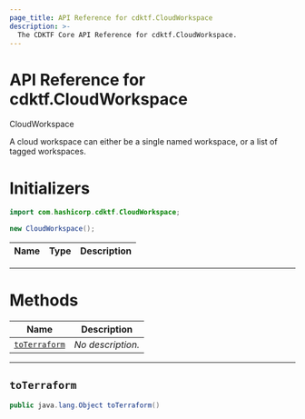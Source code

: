 ```yaml
---
page_title: API Reference for cdktf.CloudWorkspace
description: >-
  The CDKTF Core API Reference for cdktf.CloudWorkspace.
---
```


<!-- This file is generated through yarn generate-docs -->

# API Reference for cdktf.CloudWorkspace

   CloudWorkspace <a name="CloudWorkspace" id="cdktf.CloudWorkspace"></a>
  
  A cloud workspace can either be a single named workspace, or a list of tagged workspaces.
  
  # Initializers <a name="Initializers" id="cdktf.CloudWorkspace.Initializer"></a>
  
  ```java
  import com.hashicorp.cdktf.CloudWorkspace;
  
  new CloudWorkspace();
  ```
  
  | **Name** | **Type** | **Description** |
  | --- | --- | --- |
  
  ---
  
  # Methods <a name="Methods" id="Methods"></a>
  
  | **Name** | **Description** |
  | --- | --- |
  | <code><a href="#cdktf.CloudWorkspace.toTerraform">toTerraform</a></code> | *No description.* |
  
  ---
  
  ## `toTerraform` <a name="toTerraform" id="cdktf.CloudWorkspace.toTerraform"></a>
  
  ```java
  public java.lang.Object toTerraform()
  ```
  
  
  
  
